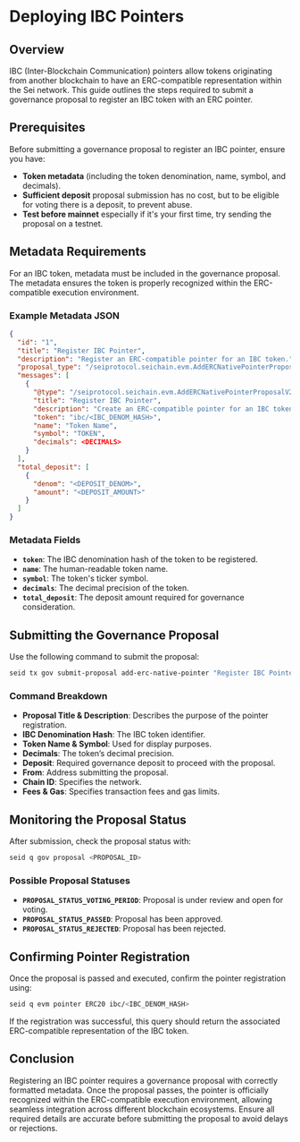# Deploying IBC Pointers

## Overview

IBC (Inter-Blockchain Communication) pointers allow tokens originating from
another blockchain to have an ERC-compatible representation within the Sei
network. This guide outlines the steps required to submit a governance proposal
to register an IBC token with an ERC pointer.

## Prerequisites

Before submitting a governance proposal to register an IBC pointer, ensure you
have:

- **Token metadata** (including the token denomination, name, symbol, and
  decimals).
- **Sufficient deposit** proposal submission has no cost, but to be eligible for
  voting there is a deposit, to prevent abuse.
- **Test before mainnet** especially if it's your first time, try sending the
  proposal on a testnet.

## Metadata Requirements

For an IBC token, metadata must be included in the governance proposal. The
metadata ensures the token is properly recognized within the ERC-compatible
execution environment.

### Example Metadata JSON

```json
{
  "id": "1",
  "title": "Register IBC Pointer",
  "description": "Register an ERC-compatible pointer for an IBC token.",
  "proposal_type": "/seiprotocol.seichain.evm.AddERCNativePointerProposalV2",
  "messages": [
    {
      "@type": "/seiprotocol.seichain.evm.AddERCNativePointerProposalV2",
      "title": "Register IBC Pointer",
      "description": "Create an ERC-compatible pointer for an IBC token.",
      "token": "ibc/<IBC_DENOM_HASH>",
      "name": "Token Name",
      "symbol": "TOKEN",
      "decimals": <DECIMALS>
    }
  ],
  "total_deposit": [
    {
      "denom": "<DEPOSIT_DENOM>",
      "amount": "<DEPOSIT_AMOUNT>"
    }
  ]
}
```

### Metadata Fields

- **`token`**: The IBC denomination hash of the token to be registered.
- **`name`**: The human-readable token name.
- **`symbol`**: The token's ticker symbol.
- **`decimals`**: The decimal precision of the token.
- **`total_deposit`**: The deposit amount required for governance consideration.

## Submitting the Governance Proposal

Use the following command to submit the proposal:

```bash
seid tx gov submit-proposal add-erc-native-pointer "Register IBC Pointer" "Register an ERC-compatible pointer for an IBC token" ibc/<IBC_DENOM_HASH> "Token Name" "TOKEN" <DECIMALS> <DEPOSIT_AMOUNT><DEPOSIT_DENOM> --from=<GOVERNANCE_ADDRESS> --chain-id=<CHAIN_ID> --fees=<FEE_AMOUNT><FEE_DENOM> --gas=<GAS_LIMIT>
```

### Command Breakdown

- **Proposal Title & Description**: Describes the purpose of the pointer
  registration.
- **IBC Denomination Hash**: The IBC token identifier.
- **Token Name & Symbol**: Used for display purposes.
- **Decimals**: The token’s decimal precision.
- **Deposit**: Required governance deposit to proceed with the proposal.
- **From**: Address submitting the proposal.
- **Chain ID**: Specifies the network.
- **Fees & Gas**: Specifies transaction fees and gas limits.

## Monitoring the Proposal Status

After submission, check the proposal status with:

```bash
seid q gov proposal <PROPOSAL_ID>
```

### Possible Proposal Statuses

- **`PROPOSAL_STATUS_VOTING_PERIOD`**: Proposal is under review and open for
  voting.
- **`PROPOSAL_STATUS_PASSED`**: Proposal has been approved.
- **`PROPOSAL_STATUS_REJECTED`**: Proposal has been rejected.

## Confirming Pointer Registration

Once the proposal is passed and executed, confirm the pointer registration
using:

```bash
seid q evm pointer ERC20 ibc/<IBC_DENOM_HASH>
```

If the registration was successful, this query should return the associated
ERC-compatible representation of the IBC token.

## Conclusion

Registering an IBC pointer requires a governance proposal with correctly
formatted metadata. Once the proposal passes, the pointer is officially
recognized within the ERC-compatible execution environment, allowing seamless
integration across different blockchain ecosystems. Ensure all required details
are accurate before submitting the proposal to avoid delays or rejections.
